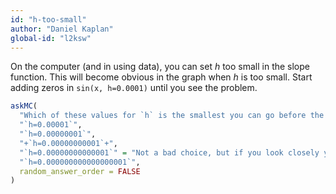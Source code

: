 ```yaml
---
id: "h-too-small"
author: "Daniel Kaplan"
global-id: "l2ksw"
---
```


On the computer (and in using data), you can set $h$ too small in the slope function. This will become obvious in the graph when $h$ is too small.  Start adding zeros in `sin(x, h=0.0001)` until you see the problem.

```r
askMC(
  "Which of these values for `h` is the smallest you can go before the problems of too-small `h` start showing up?",
  "`h=0.00001`",
  "`h=0.00000001`",
  "+`h=0.00000000001`+",
  "`h=0.00000000000001`" = "Not a bad choice, but if you look closely you'll see little wobbles in the curve. That's the result of numerical round-off error in the computer calculations.",
  "`h=0.000000000000000001`",
  random_answer_order = FALSE
)
```
